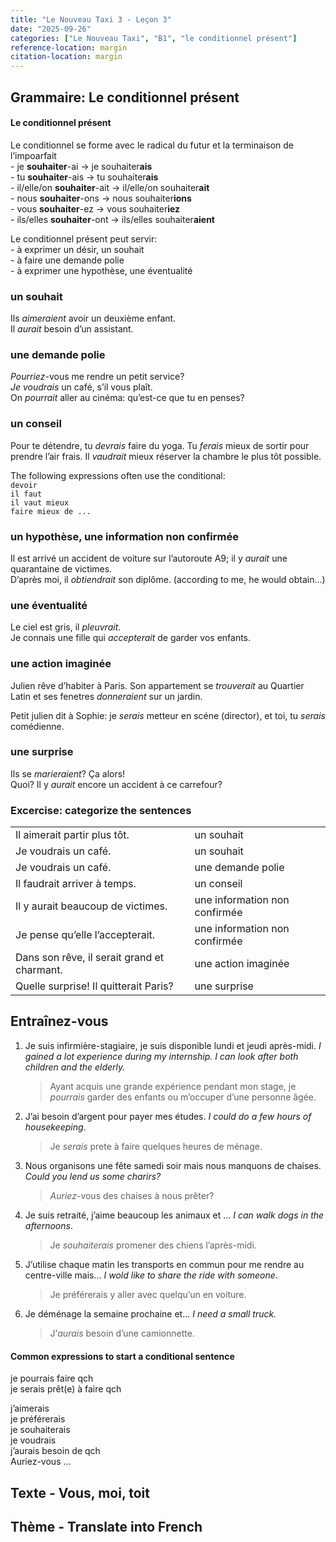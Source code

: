 ```yaml
---
title: "Le Nouveau Taxi 3 - Leçon 3"
date: "2025-09-26"
categories: ["Le Nouveau Taxi", "B1", "le conditionnel présent"]
reference-location: margin
citation-location: margin
---
```


## Grammaire: Le conditionnel présent

:::{.callout-warning}
#### Le conditionnel présent
Le conditionnel se forme avec le radical du futur et la terminaison de l'impoarfait  
- je **souhaiter**-ai -> je souhaiter**ais**  
- tu **souhaiter**-ais -> tu souhaiter**ais**  
- il/elle/on **souhaiter**-ait -> il/elle/on souhaiter**ait**  
- nous **souhaiter**-ons -> nous souhaiter**ions**  
- vous **souhaiter**-ez -> vous souhaiter**iez**  
- ils/elles **souhaiter**-ont -> ils/elles souhaiter**aient**

Le conditionnel présent peut servir:  
- à exprimer un désir, un souhait  
- à faire une demande polie  
- à exprimer une hypothèse, une éventualité
:::


### un souhait

Ils _aimeraient_ avoir un deuxième enfant.  
Il _aurait_ besoin d'un assistant.


### une demande polie

_Pourriez_-vous me rendre un petit service?  
_Je voudrais_ un café, s'il vous plaît.  
On _pourrait_ aller au cinéma: qu'est-ce que tu en penses?


### un conseil

Pour te détendre, tu _devrais_ faire du yoga.
Tu _ferais_ mieux de sortir pour prendre l'air frais.
Il _vaudrait_ mieux réserver la chambre le plus tôt possible.

The following expressions often use the conditional:  
`devoir`  
`il faut`  
`il vaut mieux`  
`faire mieux de ...`  


### un hypothèse, une information non confirmée

Il est arrivé un accident de voiture sur l'autoroute A9; il y _aurait_ une quarantaine de victimes.  
D'après moi, il _obtiendrait_ son diplôme. (according to me, he would obtain...)  
    

### une éventualité

Le ciel est gris, il _pleuvrait_.  
Je connais une fille qui _accepterait_ de garder vos enfants.


### une action imaginée

Julien rêve d'habiter à Paris. Son appartement se _trouverait_ au Quartier Latin et ses fenetres _donneraient_ sur un jardin.

Petit julien dit à Sophie: je _serais_ metteur en scéne (director), et toi, tu _serais_ comédienne.

### une surprise

Ils se _marieraient_? Ça alors!  
Quoi? Il y _aurait_ encore un accident à ce carrefour?



### Excercise: categorize the sentences

|            |                      |
|------------|----------------------|
| Il aimerait partir plus tôt. | un souhait |
| Je voudrais un café. | un souhait |
| Je voudrais un café. | une demande polie |
| Il faudrait arriver à temps. | un conseil |
| Il y aurait beaucoup de victimes. | une information non confirmée |
| Je pense qu'elle l'accepterait. | une information non confirmée |
| Dans son rêve, il serait grand et charmant. | une action imaginée |
| Quelle surprise! Il quitterait Paris? | une surprise |


## Entraînez-vous

1. Je suis infirmière-stagiaire, je suis disponible lundi et jeudi après-midi. _I gained a lot experience during my internship. I can look after both children and the elderly._

    > Ayant acquis une grande expérience pendant mon stage, je _pourrais_ garder des enfants ou m'occuper d'une personne âgée.

2. J'ai besoin d'argent pour payer mes études. _I could do a few hours of housekeeping_.  

    > Je _serais_ prete à faire quelques heures de ménage.

3. Nous organisons une fête samedi soir mais nous manquons de chaises. _Could you lend us some charirs?_

    > _Auriez_-vous des chaises à nous prêter?

4. Je suis retraité, j'aime beaucoup les animaux et ... _I can walk dogs in the afternoons_.

    > Je _souhaiterais_ promener des chiens l'après-midi.

5. J'utilise chaque matin les transports en commun pour me rendre au centre-ville mais... _I wold like to share the ride with someone_.

    > Je préférerais y aller avec quelqu'un en voiture.

6. Je déménage la semaine prochaine et... _I need a small truck._

    > J'_aurais_ besoin d'une camionnette.

:::{.callout-tip}
#### Common expressions to start a conditional sentence

je pourrais faire qch  
je serais prêt(e) à faire qch

j'aimerais  
je préférerais  
je souhaiterais  
je voudrais  
j'aurais besoin de qch  
Auriez-vous ...  

:::

## Texte - Vous, moi, toit




## Thème - Translate into French





